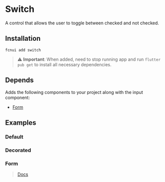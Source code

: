 # Switch

A control that allows the user to toggle between checked and not checked.

## Installation
```shell
fcnui add switch
```

> :warning: **Important**:
> When added, need to stop running app and run `flutter pub get` to install all necessary dependencies.


## Depends

Adds the following components to your project along with the input component:

- [Form](/docs/components/form)

## Examples


### Default
<DefaultIframe src="http://localhost:65339/#/switch" height={400}/>

### Decorated
<DefaultIframe src="http://localhost:65339/#/switch?variant=decorated" height={400}/>

### Form
> [Docs](/docs/components/form)
<DefaultIframe src="http://localhost:65339/#/switch?variant=form" height={600}/>